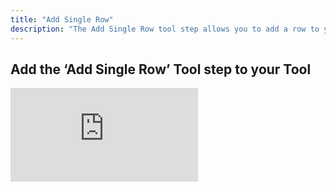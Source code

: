 ```yaml
---
title: "Add Single Row"
description: "The Add Single Row tool step allows you to add a row to your Google Sheet"
---
```


## Add the ‘Add Single Row’ Tool step to your Tool

<div style={{ width:"96%",position:"relative",paddingTop:"60%" }}>
<iframe src="https://app.supademo.com/embed/cmdpj9cim2edz9f96y4d6ryhs?embed_v=2&utm_source=embed" frameBorder="0" title="Add the Add Single Row Tool step to your Tool" allow="clipboard-write" webkitallowfullscreen="true" mozallowfullscreen="true" allowfullscreen style={{ position:"absolute",top:0,left:0,width:"100%",height:"100%",border:"3px solid #5E43CE",borderRadius:"10px",objectFit:"cover" }} />

</div>



You can add the ‘Add Single Row’ Tool step to your Tool by:

1. Creating a new Tool, then searching for the ‘Add Single Row’ Tool step
2. Click ‘Expand’ to see the full Tool step
3. Using the dropdown menu:
    - Select the Google account you would like to use.
    - Select the Drive you would like to use (defaults to "My Drive").
    - Select the Spreadsheet you would like to add the row to.
    - Select the worksheet you would like to add the row to.
4. Select whether the first row is a header row.
    <Note>If this option is checked, each header will appear as a separate input field in the tool step for you to fill in.</Note>
5. Click 'Run step' to test out the Tool


## Using in an Agent

There are 3 ways to configure the tool step when using in an agent

<Tabs>
  <Tab title="Using dropdown menus">
    This is the easiest way to configure the tool step. You can select the Drive, Spreadsheet and Worksheet from a list of options via the dropdown menu. 

        ![Google Sheets Add Single Row](/images/gs-add-single-row-example-3.png)
        

  </Tab>
  <Tab title="Using input variables">
  This option offers the most flexibility - you can use the same tool step for multiple Google Sheets, however you will need to manually provide the necessary Google Sheet IDs.

    ![Google Sheets Add Single Row](/images/gs-add-single-row-example-2.png)

  </Tab>
  <Tab title="Mix of dropdown menus and input variables">
  This option offers the best of both worlds. You can use the dropdown menu to select the Drive, Spreadsheet and Worksheet, and then use an input variable for "Values" to allow the agent to dynamically insert data to your Google sheet.

    ![Google Sheets Add Single Row](/images/gs-add-single-row-example-1.png)
  </Tab>
</Tabs>


## Parameters

<ParamField path="Drive" type="string">
  The Drive you want to use. By default, the tool uses "My Drive".
</ParamField>

<ParamField path="Spreadsheet ID" type="string" required>
  To get the spreadsheet ID, navigate to your Google Sheet and copy the ID from the URL (the long string between `/d/` and `/edit`).
  <Tip> [You can use this tool to parse the worksheet, spreadsheet and drive IDs from a url](https://app.relevanceai.com/notebook/f1db6c/d64db999bc25-4ea0-b926-30b350f69243/01e4918b-6c0a-423d-8daa-a625ced25e23)</Tip>
</ParamField>

<ParamField path="Worksheet ID" type="string" required>
  To get the worksheet ID, open the specific worksheet you want to use and copy the ID from the URL (appears after `#gid=`).
  <Tip> [You can also use this tool to parse the worksheet, spreadsheet and drive IDs from a url](https://app.relevanceai.com/notebook/f1db6c/d64db999bc25-4ea0-b926-30b350f69243/01e4918b-6c0a-423d-8daa-a625ced25e23)</Tip>
</ParamField>

<ParamField path="Does the first row have headers?" type="boolean">
  When this option is checked, each header will appear as a separate input field in the tool step for you to fill in. **This option will be ignored when using dynamic input fields**.
</ParamField>

<ParamField path="Values" type="array">
  The data being inserted will need to be in an array format.
  <Note>Example: `["John Doe", "john.doe@example.com", "123 Main St"]`</Note>
</ParamField>




## Frequently Asked Questions (FAQ)

<AccordionGroup>
<Accordion title="What is the difference between using the green input variables and the dropdown menu?">
    The dropdown menu is the easiest way to configure the tool step. You can select the Drive, Spreadsheet and Worksheet from a list of options via the dropdown menu. 
    
    The input variables offer more flexibility e.g. you can use the same tool step for multiple Google Sheets, however you will need to manually provide the necessary Google Sheet IDs.
</Accordion>
<Accordion title="Can I use a mix of both dropdown menu and green input variables?">

    If you are using the tool in an agent, this is the recommended approach. You can use the dropdown menu to select the fields that don't need to change, and then use the green input variables for "Values" to allow the agent to dynamically insert data to your Google sheet.

    <Warning>If you are only using the input variables, you will need to provide the necessary Google Sheet IDs for the tool step to function properly. At the minimum, this includes the spreadsheet ID and the worksheet ID.</Warning>
</Accordion>
</AccordionGroup>



